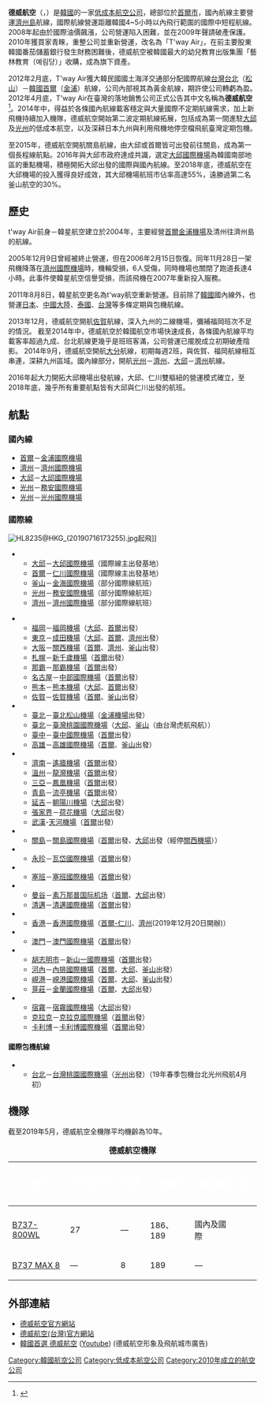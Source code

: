 {{Infobox_Airline
|airline= 德威航空 <br /> {{lang|ko|티웨이항공}} <br /> T'way Airlines
|logo=T'way Air logo.svg
|logo_size=250px
|fleet_size=24
|destinations=19
|IATA=TW
|ICAO=TWB
|callsign=TWAY
|parent=
|headquarters= {{KOR}}[[首爾|首爾]][[江西區_(首爾特別市)|江西區]]天空路210號國際貨運大樓三樓
|key_people=咸哲鎬（함철호，[[代表理事|代表理事]]）
|bases= {{KOR}} [[金浦国际机场|金浦国际机场]] <br> {{KOR}} [[仁川国际机场|仁川国际机场]]
|founded        = 2010年8月
|commenced      = 2010年9月
|focus_cities={{KOR}} [[首爾|首爾]] <br> {{KOR}} [[濟州|濟州]]
|frequent_flyer=
|lounge=
|alliance=
|website=https://www.twayair.com/main.do?_langCode=ZT
}}
'''德威航空'''（{{lang-en|'''T'way Airlines'''}}，{{lang-ko|'''티웨이항공'''}}）是[[韓國|韓國]]的一家[[低成本航空公司|低成本航空公司]]，總部位於[[首爾市|首爾市]]，國內航線主要營運[[濟州島|濟州島]]航線，國際航線營運距離韓國4~5小時以內飛行範圍的國際中短程航線。2008年起由於國際油價飆漲，公司營運陷入困難，並在2009年聲請破產保護。2010年獲買家青睞，重整公司並重新營運，改名為「T'way Air」，在前主要股東韓國番茄儲蓄銀行發生財務困難後，德威航空被韓國最大的幼兒教育出版集團「藝林教育（예림당）」收購，成為旗下資產。

2012年2月底，T'way Air獲大韓民國國土海洋交通部分配國際航線[[台灣|台灣]][[台北|台北]]（[[台北松山機場|松山]]）－[[韓國|韓國]][[首爾|首爾]]（[[金浦機場|金浦]]）航線，公司內部視其為黃金航線，期許使公司轉虧為盈。2012年4月底，T'way Air在臺灣的落地銷售公司正式公告其中文名稱為'''德威航空'''<ref>{{Cite web |url=http://b2b.travelrich.com.tw/subject02/subject02_detail.aspx?Second_classification_id=3&Subject_id=11894 |title=天擎獨家代理韓國德威航空t'way |access-date=2012-04-28 |archive-url=https://web.archive.org/web/20150610195754/http://b2b.travelrich.com.tw/subject02/subject02_detail.aspx?Second_classification_id=3&Subject_id=11894 |archive-date=2015-06-10 |dead-url=yes }}</ref>。2014年中，得益於各條國內航線載客穩定與大量國際不定期航線需求，加上新飛機持續加入機隊，德威航空開始第二波定期航線拓展，包括成為第一間進駐[[大邱國際機場|大邱]]及[[務安國際機場|光州]]的低成本航空，以及深耕日本九州與利用飛機地停空檔飛航臺灣定期包機。

至2015年，德威航空開航關島航線，由大邱或首爾皆可出發前往關島，成為第一個長程線航點。2016年與大邱市政府達成共識，選定[[大邱國際機場|大邱國際機場]]為韓國南部地區的重點機場，積極開拓大邱出發的國際與國內航線。至2018年底，德威航空在大邱機場的投入獲得良好成效，其大邱機場航班市佔率高達55%，遠勝過第二名釜山航空的30%。

== 歷史 ==
t'way Air前身－韓星航空建立於2004年，主要經營[[首爾|首爾]][[金浦機場|金浦機場]]及清州往濟州島的航線。

2005年12月9日曾經被終止營運，但在2006年2月15日恢復。同年11月28日一架飛機降落在[[濟州國際機場|濟州國際機場]]時，機輪受損，6人受傷，同時機場也關閉了跑道長達4小時。此事件使韓星航空信譽受損，而該飛機在2007年重新投入服務。

2011年8月8日，韓星航空更名為t'way航空重新營運。目前除了[[韓國|韓國]]國內線外，也營運[[日本|日本]]、[[中國|中國大陸]]、[[泰國|泰國]]、[[台灣|台灣]]等多條定期與包機航線。

2013年12月，德威航空開航[[佐賀機場|佐賀]]航線，深入九州的二線機場，彌補福岡班次不足的情況。
截至2014年中，德威航空於韓國航空市場快速成長，各條國內航線平均載客率超過九成、台北航線更幾乎是班班客滿，公司營運已擺脫成立初期破產陰影。
2014年9月，德威航空開航[[大分機場|大分]]航線，初期每週2班，與佐賀、福岡航線相互串連，深耕九州區域。國內線部分，開航[[光州國際機場|光州]]－[[濟州國際機場|濟州]]、[[大邱國際機場|大邱]]－[[濟州國際機場|濟州]]航線。

2016年起大力開拓大邱機場出發航線，大邱、仁川雙樞紐的營運模式確立，至2018年底，幾乎所有重要航點皆有大邱與仁川出發的航班。

== 航點 ==
=== 國內線 ===
*[[首爾|首爾]]－[[金浦國際機場|金浦國際機場]]
*[[濟州|濟州]]－[[濟州國際機場|濟州國際機場]]
*[[大邱|大邱]]－[[大邱國際機場|大邱國際機場]] 
*[[光州|光州]]－[[務安國際機場|務安國際機場]] 
*[[光州|光州]]－[[光州國際機場|光州國際機場]]

=== 國際線 ===
[[File:HL8235@HKG_(20190716173255).jpg|thumb]]起飛]]
*{{KOR}}
**[[大邱|大邱]]－[[大邱國際機場|大邱國際機場]]（國際線主出發基地）
**[[首爾|首爾]]－[[仁川國際機場|仁川國際機場]]（國際線主出發基地）
**[[釜山|釜山]]－[[金海國際機場|金海國際機場]]（部分國際線航班）
**[[光州|光州]]－[[務安國際機場|務安國際機場]]（部分國際線航班）
**[[濟州|濟州]]－[[濟州國際機場|濟州國際機場]]（部分國際線航班）

*{{JPN}}
**[[福岡|福岡]]－[[福岡機場|福岡機場]]（[[大邱國際機場|大邱]]、[[仁川國際機場|首爾]]出發）
**[[東京|東京]]－[[成田機場|成田機場]]（[[大邱國際機場|大邱]]、[[仁川國際機場|首爾]]、[[濟州國際機場|濟州]]出發）
**[[大阪市|大阪]]－[[關西機場|關西機場]]（[[仁川國際機場|首爾]]、[[濟州國際機場|濟州]]、[[金海國際機場|釜山]]出發）
**[[札幌|札幌]]－[[新千歲機場|新千歲機場]]（[[仁川國際機場|首爾]]出發）
**[[那霸|那霸]]－[[那霸機場|那霸機場]]（[[仁川國際機場|首爾]]出發）
**[[名古屋|名古屋]]－[[中部國際機場|中部國際機場]]（[[仁川國際機場|首爾]]出發）
**[[熊本縣|熊本]]－[[熊本機場|熊本機場]]（[[大邱國際機場|大邱]]、[[仁川國際機場|首爾]]出發）
**[[佐賀|佐賀]]－[[佐賀機場|佐賀機場]]（[[仁川國際機場|首爾]]、[[金海國際機場|釜山]]出發）
*{{TWN}}
**[[臺北|臺北]]－[[臺北松山機場|臺北松山機場]]（[[金浦機場|金浦機場]]出發）
**[[臺北|臺北]]－[[臺灣桃園國際機場|臺灣桃園國際機場]]（[[大邱國際機場|大邱]]、[[金海國際機場|釜山]]（由台灣虎航飛航））
**[[臺中|臺中]]－[[臺中國際機場|臺中國際機場]]（[[仁川國際機場|首爾]]出發）
**[[高雄|高雄]]－[[高雄國際機場|高雄國際機場]]（[[仁川國際機場|首爾]]、[[金海國際機場|釜山]]出發）
*{{CHN}}
**[[濟南|濟南]]－[[濟南遙牆國際機場|遙牆機場]]（[[仁川國際機場|首爾]]出發）
**[[溫州|溫州]]－[[溫州龍灣國際機場|龍灣機場]]（[[仁川國際機場|首爾]]出發）
**[[三亞|三亞]]－[[三亞鳳凰國際機場|鳳凰機場]]（[[仁川國際機場|首爾]]出發）
**[[青島|青島]]－[[青島流亭國際機場|流亭機場]]（[[仁川國際機場|首爾]]出發）
**[[延吉|延吉]]－[[延吉朝陽川國際機場|朝陽川機場]]（[[大邱國際機場|大邱]]出發）
**[[張家界|張家界]]－[[張家界荷花國際機場|荷花機場]]（[[大邱國際機場|大邱]]出發）
**[[武漢|武漢]]-[[武漢天河國際機場|天河機場]]（[[仁川國際機場|首爾]]出發）
*{{GUM}}
**[[關島|關島]]－[[關島國際機場|關島國際機場]]（[[仁川國際機場|首爾]]出發、[[大邱國際機場|大邱]]出發（經停[[關西機場|關西機場]]））
*{{LAO}}
**[[永珍|永珍]]－[[瓦岱國際機場|瓦岱國際機場]]（[[仁川國際機場|首爾]]出發）
*{{MNP}}
**[[塞班|塞班]]－[[塞班國際機場|塞班國際機場]]（[[仁川國際機場|首爾]]出發）
*{{THA}}
**[[曼谷|曼谷]]－[[素万那普国际机场|素万那普国际机场]]（[[仁川國際機場|首爾]]、[[大邱國際機場|大邱]]出發）
**[[清邁|清邁]]－[[清邁國際機場|清邁國際機場]]（[[仁川國際機場|首爾]]出發）
*{{HKG}}
**[[香港|香港]]－[[香港國際機場|香港國際機場]]（[[仁川國際機場|首爾-仁川]]、[[濟州國際機場|濟州]](2019年12月20日開辦)）
*{{MAC}}
**[[澳門|澳門]]－[[澳門國際機場|澳門國際機場]]（[[仁川國際機場|首爾]]出發）
*{{VIE}}
**[[胡志明市|胡志明市]]－[[新山一國際機場|新山一國際機場]]（[[仁川國際機場|首爾]]出發）
**[[河內|河內]]－[[內排國際機場|內排國際機場]]（[[仁川國際機場|首爾]]、[[大邱國際機場|大邱]]、[[金海國際機場|釜山]]出發）
**[[峴港|峴港]]－[[峴港國際機場|峴港國際機場]]（[[仁川國際機場|首爾]]、[[大邱國際機場|大邱]]、[[金海國際機場|釜山]]出發）
**[[芽莊|芽莊]]－[[金蘭國際機場|金蘭國際機場]]（[[仁川國際機場|首爾]]、[[大邱國際機場|大邱]]出發）
*{{PHL}}
**[[宿霧|宿霧]]－[[宿霧國際機場|宿霧國際機場]]（[[大邱國際機場|大邱]]出發）
**[[克拉克|克拉克]]－[[克拉克國際機場|克拉克國際機場]]（[[仁川國際機場|首爾]]出發）
**[[卡利博|卡利博]]－[[卡利博國際機場|卡利博國際機場]]（[[仁川國際機場|首爾]]出發）

==== 國際包機航線 ====
*{{TWN}}
**[[台北|台北]]－[[台灣桃園國際機場|台灣桃園國際機場]]（[[務安國際機場|光州]]出發）（19年春季包機台北光州飛航4月初）

== 機隊 ==
截至2019年5月，德威航空全機隊平均機齡為10年。
{| class="toccolours" border="1" cellpadding="3" style="border-collapse:collapse; text-align:center"
|+ '''德威航空機隊'''
|- bgcolor=red
!<font style="color:white;">機型
!<font style="color:white;">現有機隊數目
!<font style="color:white;">訂講中
!<font style="color:white;">載客數
!<font style="color:white;">飛航路線
!<font style="color:white;">備註
|- bgcolor=black
|-
|[[波音737|B737-800]]WL
|27
|—
|186、189
|國內及國際
|
|-
|[[波音737MAX|B737 MAX 8]]
|—
|8
|189
|—
|
|}

== 外部連結 ==
{{Commonscat|T'way Airlines}}
* [http://www.twayair.com/ 德威航空官方網站] {{Wayback|url=http://www.twayair.com/ |date=20120706073653 }} {{zh-tw}}{{ko}}{{ja}}{{th}}{{zh-cn}}{{en}}
* [http://www.twayair.com/ 德威航空(台灣)官方網站] {{Wayback|url=http://www.twayair.com/ |date=20120706073653 }}
* [http://www.youtube.com/watch?v=wVAhqIeoVj4 韓國首選 德威航空] {{Wayback|url=http://www.youtube.com/watch?v=wVAhqIeoVj4 |date=20161017223216 }} ([[Youtube|Youtube]]) (德威航空形象及飛航城市廣告)

{{韓國航空公司}}

[[Category:韓國航空公司|Category:韓國航空公司]]
[[Category:低成本航空公司|Category:低成本航空公司]]
[[Category:2010年成立的航空公司|Category:2010年成立的航空公司]]